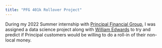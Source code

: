 ```yaml
---
title: "PFG 401k Rollover Project"
---
```


During my 2022 Summer internship with [Principal Financial Group](https://www.principal.com/), I was assigned a data science project along with [William Edwards](https://www.linkedin.com/in/william-edwards-37738574/) to try and predict if Principal customers would be willing to do a roll-in of their non-local money.

